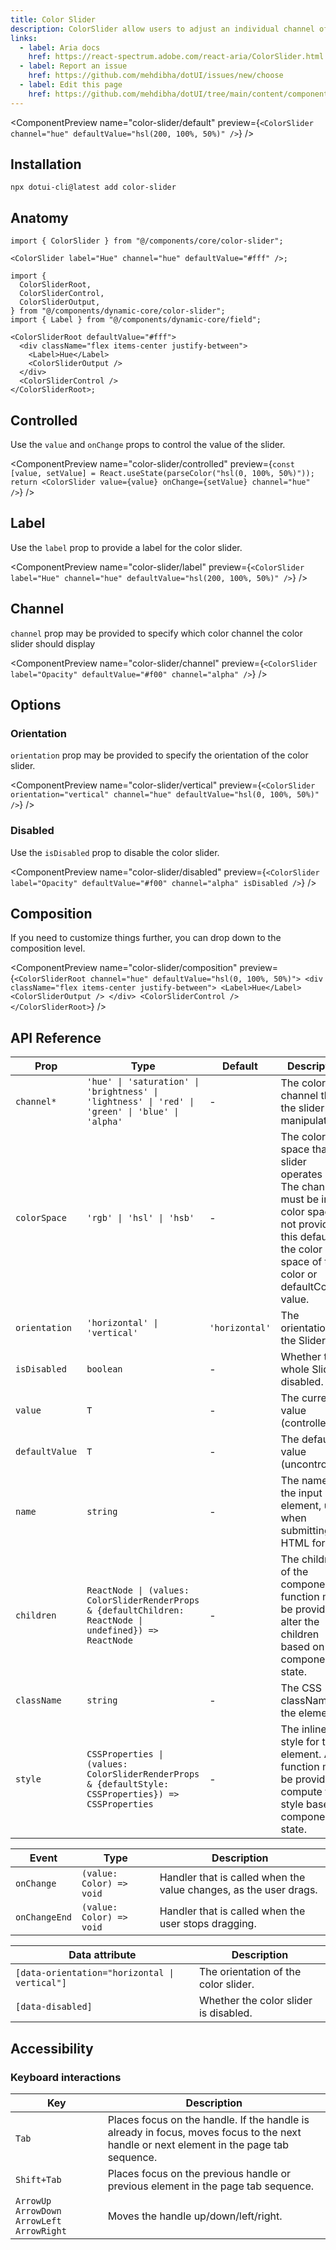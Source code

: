 ```yaml
---
title: Color Slider
description: ColorSlider allow users to adjust an individual channel of a color value.
links:
  - label: Aria docs
    href: https://react-spectrum.adobe.com/react-aria/ColorSlider.html
  - label: Report an issue
    href: https://github.com/mehdibha/dotUI/issues/new/choose
  - label: Edit this page
    href: https://github.com/mehdibha/dotUI/tree/main/content/components/colors/color-slider.mdx?plain=1
---
```


<ComponentPreview
  name="color-slider/default"
  preview={`<ColorSlider channel="hue" defaultValue="hsl(200, 100%, 50%)" />`}
/>

## Installation

```package-install
npx dotui-cli@latest add color-slider
```

## Anatomy

```tsx
import { ColorSlider } from "@/components/core/color-slider";

<ColorSlider label="Hue" channel="hue" defaultValue="#fff" />;
```

```tsx
import {
  ColorSliderRoot,
  ColorSliderControl,
  ColorSliderOutput,
} from "@/components/dynamic-core/color-slider";
import { Label } from "@/components/dynamic-core/field";

<ColorSliderRoot defaultValue="#fff">
  <div className="flex items-center justify-between">
    <Label>Hue</Label>
    <ColorSliderOutput />
  </div>
  <ColorSliderControl />
</ColorSliderRoot>;
```

## Controlled

Use the `value` and `onChange` props to control the value of the slider.

<ComponentPreview
  name="color-slider/controlled"
  preview={`const [value, setValue] = React.useState(parseColor("hsl(0, 100%, 50%)"));
  return <ColorSlider value={value} onChange={setValue} channel="hue" />`}
/>

## Label

Use the `label` prop to provide a label for the color slider.

<ComponentPreview
  name="color-slider/label"
  preview={`<ColorSlider label="Hue" channel="hue" defaultValue="hsl(200, 100%, 50%)" />`}
/>

## Channel

`channel` prop may be provided to specify which color channel the color slider should display

<ComponentPreview
  name="color-slider/channel"
  preview={`<ColorSlider label="Opacity" defaultValue="#f00" channel="alpha" />`}
/>

## Options

### Orientation

`orientation` prop may be provided to specify the orientation of the color slider.

<ComponentPreview
  name="color-slider/vertical"
  preview={`<ColorSlider orientation="vertical" channel="hue" defaultValue="hsl(0, 100%, 50%)" />`}
/>

### Disabled

Use the `isDisabled` prop to disable the color slider.

<ComponentPreview
  name="color-slider/disabled"
  preview={`<ColorSlider label="Opacity" defaultValue="#f00" channel="alpha" isDisabled />`}
/>

## Composition

If you need to customize things further, you can drop down to the composition level.

<ComponentPreview
  name="color-slider/composition"
  preview={`<ColorSliderRoot channel="hue" defaultValue="hsl(0, 100%, 50%)">
    <div className="flex items-center justify-between">
      <Label>Hue</Label>
      <ColorSliderOutput />
    </div>
    <ColorSliderControl />
  </ColorSliderRoot>`}
/>

## API Reference

| Prop           | Type                                                                                                     | Default        | Description                                                                                                                                                                 |
| -------------- | -------------------------------------------------------------------------------------------------------- | -------------- | --------------------------------------------------------------------------------------------------------------------------------------------------------------------------- |
| `channel*`     | `'hue' \| 'saturation' \| 'brightness' \| 'lightness' \| 'red' \| 'green' \| 'blue' \| 'alpha'`          | -              | The color channel that the slider manipulates.                                                                                                                              |
| `colorSpace`   | `'rgb' \| 'hsl' \| 'hsb'`                                                                                | -              | The color space that the slider operates in. The channel must be in this color space. If not provided, this defaults to the color space of the color or defaultColor value. |
| `orientation`  | `'horizontal' \| 'vertical'`                                                                             | `'horizontal'` | The orientation of the Slider.                                                                                                                                              |
| `isDisabled`   | `boolean`                                                                                                | -              | Whether the whole Slider is disabled.                                                                                                                                       |
| `value`        | `T`                                                                                                      | -              | The current value (controlled).                                                                                                                                             |
| `defaultValue` | `T`                                                                                                      | -              | The default value (uncontrolled).                                                                                                                                           |
| `name`         | `string`                                                                                                 | -              | The name of the input element, used when submitting an HTML form.                                                                                                           |
| `children`     | `ReactNode \| (values: ColorSliderRenderProps & {defaultChildren: ReactNode \| undefined}) => ReactNode` | -              | The children of the component. A function may be provided to alter the children based on component state.                                                                   |
| `className`    | `string`                                                                                                 | -              | The CSS className for the element.                                                                                                                                          |
| `style`        | `CSSProperties \| (values: ColorSliderRenderProps & {defaultStyle: CSSProperties}) => CSSProperties`     | -              | The inline style for the element. A function may be provided to compute the style based on component state.                                                                 |

| Event         | Type                     | Description                                                       |
| ------------- | ------------------------ | ----------------------------------------------------------------- |
| `onChange`    | `(value: Color) => void` | Handler that is called when the value changes, as the user drags. |
| `onChangeEnd` | `(value: Color) => void` | Handler that is called when the user stops dragging.              |

| Data attribute                                | Description                           |
| --------------------------------------------- | ------------------------------------- |
| `[data-orientation="horizontal \| vertical"]` | The orientation of the color slider.  |
| `[data-disabled]`                             | Whether the color slider is disabled. |

## Accessibility

### Keyboard interactions

| Key                                            | Description                                                                                                                             |
| ---------------------------------------------- | --------------------------------------------------------------------------------------------------------------------------------------- |
| `Tab`                                          | Places focus on the handle. If the handle is already in focus, moves focus to the next handle or next element in the page tab sequence. |
| `Shift+Tab`                                    | Places focus on the previous handle or previous element in the page tab sequence.                                                       |
| `ArrowUp` `ArrowDown` `ArrowLeft` `ArrowRight` | Moves the handle up/down/left/right.                                                                                                    |
